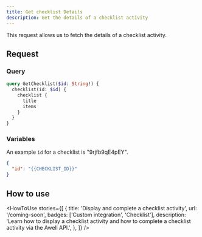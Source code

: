 ```yaml
---
title: Get checklist Details
description: Get the details of a checklist activity
---
```


This request allows us to fetch the details of a checklist activity.

## Request

### Query

```graphql
query GetChecklist($id: String!) {
  checklist(id: $id) {
    checklist {
      title
      items
    }
  }
}
```

### Variables

An example `id` for a checklist is "9rjfb9qE4pEY".

```json
{
  "id": "{{CHECKLIST_ID}}"
}
```

## How to use

<HowToUse
  stories={[
    {
      title: 'Display and complete a checklist activity',
      url: '/coming-soon',
      badges: ['Custom integration', 'Checklist'],
      description:
        'Learn how to display a checklist activity and how to complete a checklist activity via the Awell API.',
    },
  ]}
/>
